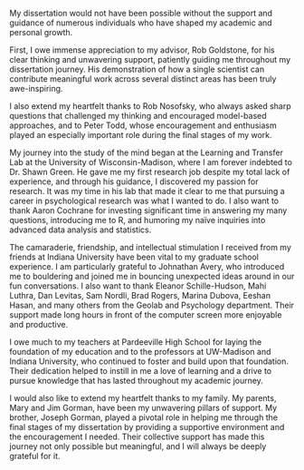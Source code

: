 \begin{centering}

\textbf{Acknowledgements}

\end{centering}


My dissertation would not have been possible without the support and guidance of numerous individuals who have shaped my academic and personal growth.

First, I owe immense appreciation to my advisor, Rob Goldstone, for his clear thinking and unwavering support, patiently guiding me throughout my dissertation journey. His demonstration of how a single scientist can contribute meaningful work across several distinct areas has been truly awe-inspiring. 

I also extend my heartfelt thanks to Rob Nosofsky, who always asked sharp questions that challenged my thinking and encouraged model-based approaches, and to Peter Todd, whose encouragement and enthusiasm played an especially important role during the final stages of my work.

My journey into the study of the mind began at the Learning and Transfer Lab at the University of Wisconsin-Madison, where I am forever indebted to Dr. Shawn Green. He gave me my first research job despite my total lack of experience, and through his guidance, I discovered my passion for research. It was my time in his lab that made it clear to me that pursuing a career in psychological research was what I wanted to do. I also want to thank Aaron Cochrane for investing significant time in answering my many questions, introducing me to R, and humoring my naïve inquiries into advanced data analysis and statistics. 

The camaraderie, friendship, and intellectual stimulation I received from my friends at Indiana University have been vital to my graduate school experience. I am particularly grateful to Johnathan Avery, who introduced me to bouldering and joined me in bouncing unexpected ideas around in our fun conversations. I also want to thank Eleanor Schille-Hudson, Mahi Luthra, Dan Levitas, Sam Nordli, Brad Rogers, Marina Dubova, Eeshan Hasan, and many others from the Geolab and Psychology department. Their support made long hours in front of the computer screen more enjoyable and productive.

I owe much to my teachers at Pardeeville High School for laying the foundation of my education and to the professors at UW-Madison and Indiana University, who continued to foster and build upon that foundation. Their dedication helped to instill in me a love of learning and a drive to pursue knowledge that has lasted throughout my academic journey.

I would also like to extend my heartfelt thanks to my family. My parents, Mary and Jim Gorman, have been my unwavering pillars of support. My brother, Joseph Gorman, played a pivotal role in helping me through the final stages of my dissertation by providing a supportive environment and the encouragement I needed. Their collective support has made this journey not only possible but meaningful, and I will always be deeply grateful for it.

\newpage